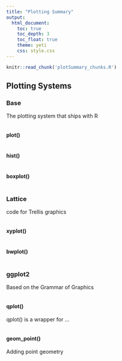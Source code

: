 ```yaml
---
title: "Plotting Summary"
output:
  html_document:
    toc: true
    toc_depth: 3
    toc_float: true
    theme: yeti
    css: style.css
---
```


```r
knitr::read_chunk('plotSummary_chunks.R')
```

## Plotting Systems {.tabset .tabset-fade .tabset-pills}

### Base {.tabset .tabset-fade .tabset-pills}

The plotting system that ships with R

```r
```

#### plot()
```r
```

#### hist()
```r
```

#### boxplot()
```r
```

### Lattice {.tabset .tabset-fade .tabset-pills}

code for Trellis graphics

```r
```

#### xyplot()
```r
```

#### bwplot()
```r
```

### ggplot2 {.tabset .tabset-fade .tabset-pills}

Based on the Grammar of Graphics

```r
```

#### qplot()

qplot() is a wrapper for ...

```r
```

#### geom_point()

Adding point geometry

```r
```
